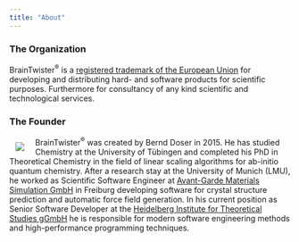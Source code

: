 ```yaml
---
title: "About"
---
```


### The Organization

<p class="text-justify">
BrainTwister<sup>&reg;</sup> is a <a href="https://euipo.europa.eu/eSearch/#details/trademarks/013877841"
target="_blank">registered trademark of the European Union</a> for developing and distributing hard- and software products for scientific purposes. Furthermore for consultancy of any kind scientific and technological services.
</p>

### The Founder

<p class="text-justify">
<img src="images/portrait-bernd-doser.jpg"
style="float:left; margin-left:3mm; margin-right:5mm; margin-top:3mm"/>

BrainTwister<sup>&reg;</sup> was created by Bernd Doser in 2015. He has studied
Chemistry at the University of Tübingen and completed his PhD in Theoretical
Chemistry in the field of linear scaling algorithms for ab-initio quantum
chemistry. After a research stay at the University of Munich (LMU), he worked
as Scientific Software Engineer at
<a href="https://avmatsim.eu"
target="_blank">Avant-Garde Materials Simulation GmbH</a>
in Freiburg developing software for crystal structure prediction and automatic
force field generation.
In his current position as Senior Software Developer at the 
<a href="https://h-its.org"
target="_blank">Heidelberg Institute for Theoretical Studies gGmbH</a>
he is responsible for modern software engineering methods and high-performance
programming techniques.
</p>

